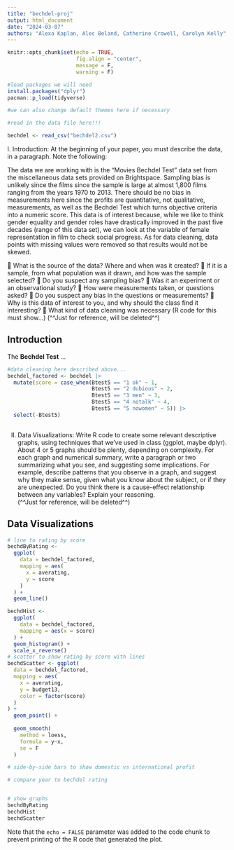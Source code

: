 ```yaml
---
title: "bechdel-proj"
output: html_document
date: "2024-03-07"
authors: "Alexa Kaplan, Alec Beland, Catherine Crowell, Carolyn Kelly"
---
```


```r
knitr::opts_chunk$set(echo = TRUE, 
                      fig.align = "center",
                      message = F,
                      warning = F)

#load packages we will need
install.packages("dplyr")
pacman::p_load(tidyverse)

#we can also change default themes here if necessary

#read in the data file here!!!

bechdel <- read_csv("bechdel2.csv")

```

I. Introduction: At the beginning of your paper, you must describe the data, in a paragraph. Note the following:

The data we are working with is the "Movies Bechdel Test" data set from the miscellaneous data sets provided on Brightspace. 
Sampling bias is unlikely since the films since the sample is large at almost 1,800 films ranging from the years 1970 to 2013. 
There should be no bias in measurements here since the profits are quantitative, not qualitative, measurements, as well as the Bechdel Test which turns objective criteria into a numeric score. 
This data is of interest because, while we like to think gender equality and gender roles have drastically improved in the past five decades (range of this data set), we can look at the variable of female representation in film to check social progress. 
As for data cleaning, data points with missing values were removed so that results would not be skewed. 


 What is the source of the data? Where and when was it created?
 If it is a sample, from what population was it drawn, and how was the sample selected?
 Do you suspect any sampling bias?
 Was it an experiment or an observational study?
 How were measurements taken, or questions asked?
 Do you suspect any bias in the questions or measurements?
 Why is this data of interest to you, and why should the class find it interesting?
 What kind of data cleaning was necessary (R code for this must show…)
(^^Just for reference, will be deleted^^)

## Introduction

The **Bechdel Test** ...


```r
#data cleaning here described above...
bechdel_factored <- bechdel |> 
  mutate(score = case_when(Btest5 == "1 ok" ~ 1,
                           Btest5 == "2 dubious" ~ 2,
                           Btest5 == "3 men" ~ 3,
                           Btest5 == "4 notalk" ~ 4,
                           Btest5 == "5 nowomen" ~ 5)) |> 
  select(-Btest5)
  
```

II. Data Visualizations: Write R code to create some relevant descriptive graphs, using techniques that
we’ve used in class (ggplot, maybe dplyr). About 4 or 5 graphs should be plenty, depending on
complexity.
For each graph and numerical summary, write a paragraph or two summarizing what you see, and
suggesting some implications. For example, describe patterns that you observe in a graph, and
suggest why they make sense, given what you know about the subject, or if they are unexpected.
Do you think there is a cause-effect relationship between any variables? Explain your reasoning.  
(^^Just for reference, will be deleted^^)

## Data Visualizations


```r
# line to rating by score 
bechdByRating <-
  ggplot(
    data = bechdel_factored,
    mapping = aes(
      x = averating,
      y = score
    )
  ) +
  geom_line()

bechdHist <-
  ggplot(
    data = bechdel_factored,
    mapping = aes(x = score)
  ) +
  geom_histogram() +
  scale_x_reverse()
# scatter to show rating by score with lines
bechdScatter <- ggplot(
  data = bechdel_factored,
  mapping = aes(
    x = averating,
    y = budget13,
    color = factor(score)
  )
) +
  geom_point() +
  
  geom_smooth(
    method = loess,
    formula = y~x,
    se = F
  )

# side-by-side bars to show domestic vs international profit

# compare year to bechdel rating


# show graphs
bechdByRating
bechdHist
bechdScatter
```

Note that the `echo = FALSE` parameter was added to the code chunk to prevent printing of the R code that generated the plot.

